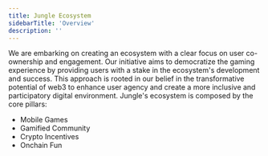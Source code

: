 ```yaml
---
title: Jungle Ecosystem
sidebarTitle: 'Overview'
description: ''
---
```


We are embarking on creating an ecosystem with a clear focus on user co-ownership and engagement. Our initiative aims to democratize the gaming experience by providing users with a stake in the ecosystem's development and success. This approach is rooted in our belief in the transformative potential of web3 to enhance user agency and create a more inclusive and participatory digital environment.
Jungle's ecosystem is composed by the core pillars:
- Mobile Games
- Gamified Community
- Crypto Incentives
- Onchain Fun